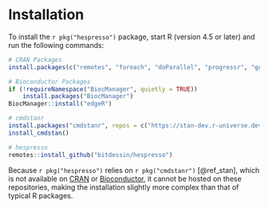 # Installation

To install the `r pkg("hespresso")` package,
start R (version 4.5 or later) and run the following commands:


```r
# CRAN Packages
install.packages(c("remotes", "foreach", "doParallel", "progressr", "ggplot2"))

# Bioconductor Packages
if (!requireNamespace("BiocManager", quietly = TRUE))
    install.packages("BiocManager")
BiocManager::install("edgeR")

# cmdstanr
install.packages("cmdstanr", repos = c("https://stan-dev.r-universe.dev", getOption("repos")))
install_cmdstan()

# hespresso
remotes::install_github("bitdessin/hespresso")
```

Because `r pkg("hespresso")` relies on `r pkg("cmdstanr")` [@ref_stan],
which is not available on [CRAN](https://cran.r-project.org/) or
[Bioconductor](https://www.bioconductor.org/),
it cannot be hosted on these repositories,
making the installation slightly more complex than that of typical R packages.


